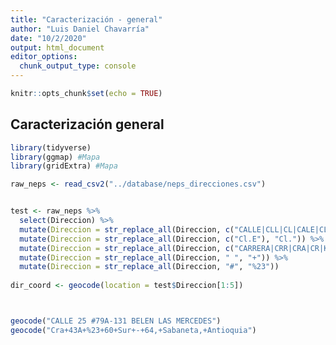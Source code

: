 ```yaml
---
title: "Caracterización - general"
author: "Luis Daniel Chavarría"
date: "10/2/2020"
output: html_document
editor_options: 
  chunk_output_type: console
---
```


```r
knitr::opts_chunk$set(echo = TRUE)
```

## Caracterización general

```r
library(tidyverse)
library(ggmap) #Mapa
library(gridExtra) #Mapa
```

```r
raw_neps <- read_csv2("../database/neps_direcciones.csv")


test <- raw_neps %>% 
  select(Direccion) %>% 
  mutate(Direccion = str_replace_all(Direccion, c("CALLE|CLL|CL|CALE|CLLE"), "Cl.")) %>%
  mutate(Direccion = str_replace_all(Direccion, c("Cl.E"), "Cl.")) %>% 
  mutate(Direccion = str_replace_all(Direccion, c("CARRERA|CRR|CRA|CR|KRA|KR"), "Cra")) %>% 
  mutate(Direccion = str_replace_all(Direccion, " ", "+")) %>% 
  mutate(Direccion = str_replace_all(Direccion, "#", "%23"))
	
dir_coord <- geocode(location = test$Direccion[1:5])



geocode("CALLE 25 #79A-131 BELEN LAS MERCEDES")
geocode("Cra+43A+%23+60+Sur+-+64,+Sabaneta,+Antioquia")

```

